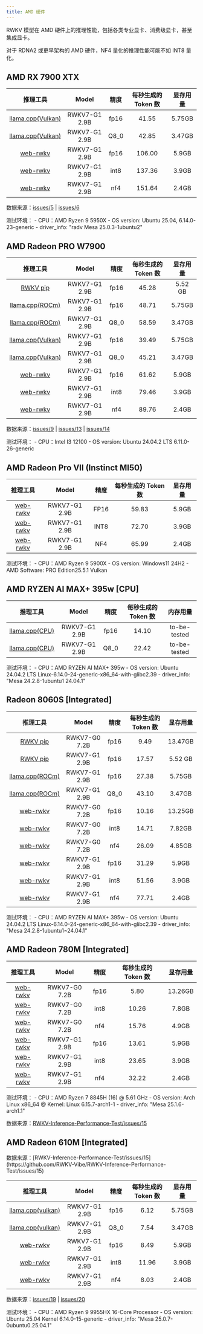 ```yaml
---
title: AMD 硬件
---
```



<CallOut type="info">
RWKV 模型在 AMD 硬件上的推理性能，包括各类专业显卡、消费级显卡，甚至集成显卡。

对于 RDNA2 或更早架构的 AMD 硬件，NF4 量化的推理性能可能不如 INT8 量化。
</CallOut>

## AMD RX 7900 XTX

| 推理工具 | Model | 精度 | 每秒生成的 Token 数 | 显存用量 | 
| :---: |:---:|:---:|:---:| :----------:|
| [llama.cpp(Vulkan)](https://github.com/ggml-org/llama.cpp) | RWKV7-G1 2.9B | fp16 | 41.55 | 5.75GB |
| [llama.cpp(Vulkan)](https://github.com/ggml-org/llama.cpp) | RWKV7-G1 2.9B | Q8_0 | 42.85 | 3.47GB |
| [web-rwkv](https://github.com/cryscan/web-rwkv) | RWKV7-G1 2.9B | fp16 | 106.00 | 5.9GB |
| [web-rwkv](https://github.com/cryscan/web-rwkv) | RWKV7-G1 2.9B | int8 | 137.36 | 3.9GB |
| [web-rwkv](https://github.com/cryscan/web-rwkv) | RWKV7-G1 2.9B | nf4 | 151.64 | 2.4GB |

数据来源：[issues/5](https://github.com/RWKV-Vibe/RWKV-Inference-Performance-Test/issues/5) | [issues/6](https://github.com/RWKV-Vibe/RWKV-Inference-Performance-Test/issues/6)

<CallOut type="info">
测试环境：
- CPU：AMD Ryzen 9 5950X
- OS version: Ubuntu 25.04, 6.14.0-23-generic
- driver_info: "radv Mesa 25.0.3-1ubuntu2"
</CallOut>

## AMD Radeon PRO W7900

| 推理工具 | Model | 精度 | 每秒生成的 Token 数 | 显存用量 | 
| :---: |:---:|:---:|:---:| :----------:|
| [RWKV pip](https://pypi.org/project/rwkv/)  | RWKV7-G1 2.9B | fp16 | 45.28 | 5.52 GB |
| [llama.cpp(ROCm)](https://github.com/ggml-org/llama.cpp) | RWKV7-G1 2.9B | fp16 | 48.71 | 5.75GB  |
| [llama.cpp(ROCm)](https://github.com/ggml-org/llama.cpp) | RWKV7-G1 2.9B | Q8_0 | 58.59 | 3.47GB |
| [llama.cpp(Vulkan)](https://github.com/ggml-org/llama.cpp) | RWKV7-G1 2.9B | fp16 | 39.49 | 5.75GB |
| [llama.cpp(Vulkan)](https://github.com/ggml-org/llama.cpp) | RWKV7-G1 2.9B | Q8_0 | 45.21 | 3.47GB |
| [web-rwkv](https://github.com/cryscan/web-rwkv) | RWKV7-G1 2.9B | fp16 | 61.62 | 5.9GB |
| [web-rwkv](https://github.com/cryscan/web-rwkv) | RWKV7-G1 2.9B | int8 | 79.46 | 3.9GB |
| [web-rwkv](https://github.com/cryscan/web-rwkv) | RWKV7-G1 2.9B | nf4 | 89.76 | 2.4GB |

数据来源：[issues/9](https://github.com/RWKV-Vibe/RWKV-Inference-Performance-Test/issues/9) | [issues/13](https://github.com/RWKV-Vibe/RWKV-Inference-Performance-Test/issues/13) | [issues/14](https://github.com/RWKV-Vibe/RWKV-Inference-Performance-Test/issues/14)

<CallOut type="info">
测试环境：
- CPU：Intel I3 12100
- OS version: Ubuntu 24.04.2 LTS 6.11.0-26-generic
</CallOut>

## AMD Radeon Pro VII (Instinct MI50)

| 推理工具 | Model | 精度 | 每秒生成的 Token 数 | 显存用量 | 
| :---: |:---:|:---:|:---:| :----------:|
| [web-rwkv](https://github.com/cryscan/web-rwkv) | RWKV7-G1 2.9B | FP16 | 59.83 | 5.9GB |
| [web-rwkv](https://github.com/cryscan/web-rwkv) | RWKV7-G1 2.9B | INT8 | 72.70 | 3.9GB |
| [web-rwkv](https://github.com/cryscan/web-rwkv) | RWKV7-G1 2.9B | NF4 | 65.99 | 2.4GB |

<CallOut type="info">
测试环境：
- CPU：AMD Ryzen 9 5900X
- OS version: Windows11 24H2
- AMD Software: PRO Edition25.5.1 Vulkan
</CallOut>

## AMD RYZEN AI MAX+ 395w [CPU]

| 推理工具 | Model | 精度 | 每秒生成的 Token 数 | 内存用量 | 
| :---: |:---:|:---:|:---:| :----------:|
| [llama.cpp(CPU)](https://github.com/ggml-org/llama.cpp)  | RWKV7-G1 2.9B | fp16 | 14.10  | to-be-tested |
| [llama.cpp(CPU)](https://github.com/ggml-org/llama.cpp)  | RWKV7-G1 2.9B | Q8_0 | 22.42 | to-be-tested |

<CallOut type="info">
测试环境：
- CPU：AMD RYZEN AI MAX+ 395w
- OS version: Ubuntu 24.04.2 LTS Linux-6.14.0-24-generic-x86_64-with-glibc2.39
- driver_info: "Mesa 24.2.8-1ubuntu1 24.04.1"
</CallOut>

## Radeon 8060S [Integrated]

| 推理工具 | Model | 精度 | 每秒生成的 Token 数 | 显存用量 | 
| :---: |:---:|:---:|:---:| :----------:|
| [RWKV pip](https://pypi.org/project/rwkv/)  | <span className="bg-red-100 text-red-800 px-2 py-1 rounded dark:bg-red-950/50 dark:text-red-300">RWKV7-G0 7.2B</span> | fp16 |  9.49  | 13.47GB |
| [RWKV pip](https://pypi.org/project/rwkv/)  | RWKV7-G1 2.9B | fp16 | 17.57 | 5.52 GB |
| [llama.cpp(ROCm)](https://github.com/ggml-org/llama.cpp)  | RWKV7-G1 2.9B | fp16 | 27.38 | 5.75GB |
| [llama.cpp(ROCm)](https://github.com/ggml-org/llama.cpp)  | RWKV7-G1 2.9B | Q8_0 | 43.10 | 3.47GB |
| [web-rwkv](https://github.com/cryscan/web-rwkv) | <span className="bg-red-100 text-red-800 px-2 py-1 rounded dark:bg-red-950/50 dark:text-red-300">RWKV7-G0 7.2B</span> | fp16 | 10.16 | 13.25GB |
| [web-rwkv](https://github.com/cryscan/web-rwkv) | <span className="bg-red-100 text-red-800 px-2 py-1 rounded dark:bg-red-950/50 dark:text-red-300">RWKV7-G0 7.2B</span> | int8 | 14.71 | 7.82GB |
| [web-rwkv](https://github.com/cryscan/web-rwkv) | <span className="bg-red-100 text-red-800 px-2 py-1 rounded dark:bg-red-950/50 dark:text-red-300">RWKV7-G0 7.2B</span> | nf4 | 26.09 | 4.85GB |
| [web-rwkv](https://github.com/cryscan/web-rwkv) | RWKV7-G1 2.9B | fp16 |  31.29 | 5.9GB |
| [web-rwkv](https://github.com/cryscan/web-rwkv) | RWKV7-G1 2.9B | int8  |51.56  | 3.9GB |
| [web-rwkv](https://github.com/cryscan/web-rwkv) | RWKV7-G1 2.9B | nf4  | 77.71  | 2.4GB |

<CallOut type="info">
测试环境：
- CPU：AMD RYZEN AI MAX+ 395w
- OS version: Ubuntu 24.04.2 LTS Linux-6.14.0-24-generic-x86_64-with-glibc2.39
- driver_info: "Mesa 24.2.8-1ubuntu1~24.04.1"
</CallOut>

## AMD Radeon 780M [Integrated]

| 推理工具 | Model | 精度 | 每秒生成的 Token 数 | 显存用量 | 
| :---: |:---:|:---:|:---:| :----------:|
| [web-rwkv](https://github.com/cryscan/web-rwkv)  | <span className="bg-red-100 text-red-800 px-2 py-1 rounded dark:bg-red-950/50 dark:text-red-300">RWKV7-G0 7.2B</span> | fp16 | 5.80 | 13.26GB |
| [web-rwkv](https://github.com/cryscan/web-rwkv)  | <span className="bg-red-100 text-red-800 px-2 py-1 rounded dark:bg-red-950/50 dark:text-red-300">RWKV7-G0 7.2B</span>   | int8 | 10.26 | 7.8GB |
| [web-rwkv](https://github.com/cryscan/web-rwkv)  | <span className="bg-red-100 text-red-800 px-2 py-1 rounded dark:bg-red-950/50 dark:text-red-300">RWKV7-G0 7.2B</span> | nf4 | 15.76 | 4.9GB |
| [web-rwkv](https://github.com/cryscan/web-rwkv) | RWKV7-G1 2.9B | fp16 |  13.61 | 5.9GB |
| [web-rwkv](https://github.com/cryscan/web-rwkv) | RWKV7-G1 2.9B | int8  | 23.65  | 3.9GB |
| [web-rwkv](https://github.com/cryscan/web-rwkv) | RWKV7-G1 2.9B | nf4 |  32.22  | 2.4GB |

<CallOut type="info">
测试环境：
- CPU：AMD Ryzen 7 8845H (16) @ 5.61 GHz
- OS version: Arch Linux x86_64 @ Kernel: Linux 6.15.7-arch1-1
- driver_info: "Mesa 25.1.6-arch1.1"
</CallOut>

数据来源：[RWKV-Inference-Performance-Test/issues/15](https://github.com/RWKV-Vibe/RWKV-Inference-Performance-Test/issues/15)

## AMD Radeon 610M [Integrated]

<CallOut type="info">
数据来源：[RWKV-Inference-Performance-Test/issues/15](https://github.com/RWKV-Vibe/RWKV-Inference-Performance-Test/issues/15)
</CallOut>

| 推理工具 | Model | 精度 | 每秒生成的 Token 数 | 显存用量 | 
| :---: |:---:|:---:|:---:| :----------:|
| [llama.cpp(vulkan)](https://github.com/ggml-org/llama.cpp)  | RWKV7-G1 2.9B | fp16 | 6.12 | 5.75GB |
| [llama.cpp(vulkan)](https://github.com/ggml-org/llama.cpp)  | RWKV7-G1 2.9B | Q8_0 | 7.54 |3.47GB |
| [web-rwkv](https://github.com/cryscan/web-rwkv) | RWKV7-G1 2.9B | fp16 |  8.49 | 5.9GB |
| [web-rwkv](https://github.com/cryscan/web-rwkv) | RWKV7-G1 2.9B | int8  | 11.96  | 3.9GB |
| [web-rwkv](https://github.com/cryscan/web-rwkv) | RWKV7-G1 2.9B | nf4 |  8.03 | 2.4GB |8.03  | 2.4GB |

数据来源：[issues/19](https://github.com/RWKV-Vibe/RWKV-Inference-Performance-Test/issues/19) | [issues/20](https://github.com/RWKV-Vibe/RWKV-Inference-Performance-Test/issues/20)

<CallOut type="info">
测试环境：
- CPU：AMD Ryzen 9 9955HX 16-Core Processor
- OS version: Ubuntu 25.04 Kernel 6.14.0-15-generic
- driver_info: "Mesa 25.0.7-0ubuntu0.25.04.1"
</CallOut>

